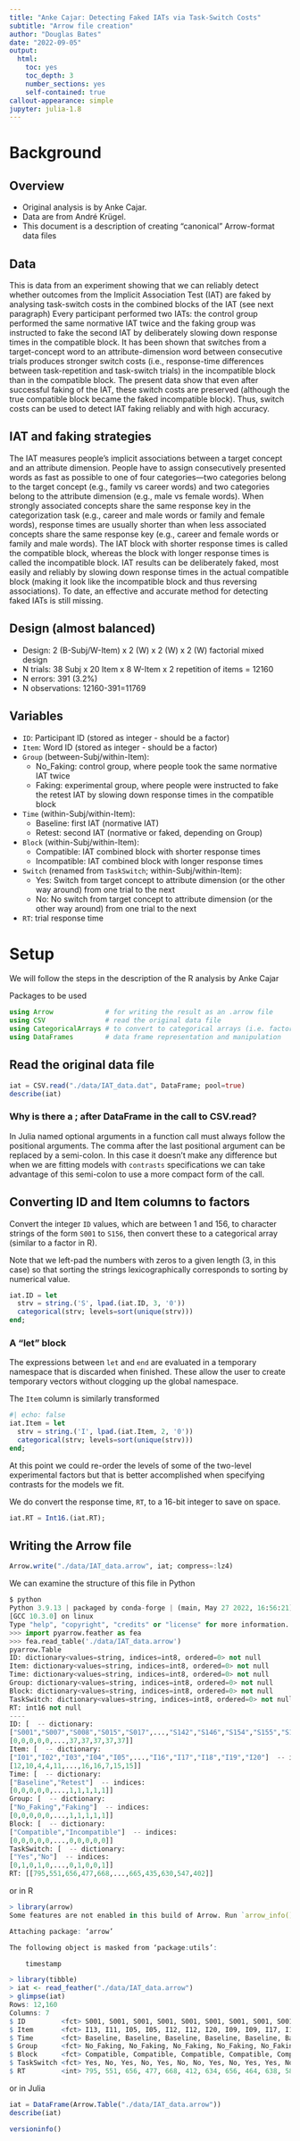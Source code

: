 ```yaml
---
title: "Anke Cajar: Detecting Faked IATs via Task-Switch Costs"
subtitle: "Arrow file creation"
author: "Douglas Bates"
date: "2022-09-05"
output: 
  html:
    toc: yes
    toc_depth: 3
    number_sections: yes
    self-contained: true
callout-appearance: simple
jupyter: julia-1.8
---
```


# Background 

## Overview 

+ Original analysis is by Anke Cajar.
+ Data are from André Krügel.
+ This document is a description of creating "canonical" Arrow-format data files

## Data

This is data from an experiment showing that we can reliably detect whether outcomes from the Implicit Association Test (IAT) are faked by analysing task-switch costs in the combined blocks of the IAT (see next paragraph) Every participant performed two IATs: the control group performed the same normative IAT twice and the faking group was instructed to fake the second IAT by deliberately slowing down response times in the compatible block. It has been shown that switches from a target-concept word to an attribute-dimension word between consecutive trials produces stronger switch costs (i.e., response-time differences between task-repetition and task-switch trials) in the incompatible block than in the compatible block. The present data show that even after successful faking of the IAT, these switch costs are preserved (although the true compatible block became the faked incompatible block). Thus, switch costs can be used to detect IAT faking reliably and with high accuracy.

## IAT and faking strategies

The IAT measures people's implicit associations between a target concept and an attribute dimension. People have to assign consecutively presented words as fast as possible to one of four categories---two categories belong to the target concept (e.g., family vs career words) and two categories belong to the attribute dimension (e.g., male vs female words). When strongly associated concepts share the same response key in the categorization task (e.g., career and male words or family and female words), response times are usually shorter than when less associated concepts share the same response key (e.g., career and female words or family and male words). The IAT block with shorter response times is called the compatible block, whereas the block with longer response times is called the incompatible block. IAT results can be deliberately faked, most easily and reliably by slowing down response times in the actual compatible block (making it look like the incompatible block and thus reversing associations). To date, an effective and accurate method for detecting faked IATs is still missing.

## Design (almost balanced)

+ Design: 2 (B-Subj/W-Item) x 2 (W) x 2 (W) x 2 (W) factorial mixed design
+ N trials: 38 Subj x 20 Item x 8 W-Item x 2 repetition of items = 12160
+ N errors: 391 (3.2%)
+ N observations: 12160-391=11769

## Variables

+ `ID`: Participant ID (stored as integer - should be a factor)
+ `Item`: Word ID (stored as integer - should be a factor)
+ `Group` (between-Subj/within-Item): 
    + No_Faking: control group, where people took the same normative IAT twice
    + Faking: experimental group, where people were instructed to fake the retest IAT by slowing down response times in the compatible block
+ `Time` (within-Subj/within-Item): 
    + Baseline: first IAT (normative IAT)
    + Retest: second IAT (normative or faked, depending on Group)
+ `Block` (within-Subj/within-Item): 
    + Compatible: IAT combined block with shorter response times
    + Incompatible: IAT combined block with longer response times
+ `Switch` (renamed from `TaskSwitch`; within-Subj/within-Item): 
    + Yes: Switch from target concept to attribute dimension (or the other way around) from one trial to the next 
    + No: No switch from target concept to attribute dimension (or the other way around) from one trial to the next 
+ `RT`: trial response time

# Setup

We will follow the steps in the description of the R analysis by Anke Cajar

Packages to be used
```julia
using Arrow             # for writing the result as an .arrow file
using CSV               # read the original data file
using CategoricalArrays # to convert to categorical arrays (i.e. factors)
using DataFrames        # data frame representation and manipulation

```

## Read the original data file

```julia
iat = CSV.read("./data/IAT_data.dat", DataFrame; pool=true)
describe(iat)
```

::: {.callout-note collapse="true"}
### Why is there a ; after DataFrame in the call to CSV.read?

In Julia named optional arguments in a function call must always follow the positional arguments.
The comma after the last positional argument can be replaced by a semi-colon.
In this case it doesn't make any difference but when we are fitting models with `contrasts` specifications we can take advantage of this semi-colon to use a more compact form of the call.
:::

## Converting ID and Item columns to factors

Convert the integer `ID` values, which are between 1 and 156, to character strings of the form `S001` to `S156`, then convert these to a categorical array (similar to a factor in R).

Note that we left-pad the numbers with zeros to a given length (3, in this case) so that sorting the strings lexicographically corresponds to sorting by numerical value.

```julia
iat.ID = let
  strv = string.('S', lpad.(iat.ID, 3, '0'))
  categorical(strv; levels=sort(unique(strv)))
end;
```
::: {.callout-note collapse="true"}
### A "let" block

The expressions between `let` and `end` are evaluated in a temporary namespace that is discarded when finished.
These allow the user to create temporary vectors without clogging up the global namespace.
:::

The `Item` column is similarly transformed
```julia
#| echo: false
iat.Item = let
  strv = string.('I', lpad.(iat.Item, 2, '0'))
  categorical(strv; levels=sort(unique(strv)))
end;
```

At this point we could re-order the levels of some of the two-level experimental factors but that is better accomplished when specifying contrasts for the models we fit.

We do convert the response time, `RT`, to a 16-bit integer to save on space.

```julia
iat.RT = Int16.(iat.RT);
```

## Writing the Arrow file

```julia
Arrow.write("./data/IAT_data.arrow", iat; compress=:lz4)
```

We can examine the structure of this file in Python
```python
$ python
Python 3.9.13 | packaged by conda-forge | (main, May 27 2022, 16:56:21) 
[GCC 10.3.0] on linux
Type "help", "copyright", "credits" or "license" for more information.
>>> import pyarrow.feather as fea
>>> fea.read_table('./data/IAT_data.arrow')
pyarrow.Table
ID: dictionary<values=string, indices=int8, ordered=0> not null
Item: dictionary<values=string, indices=int8, ordered=0> not null
Time: dictionary<values=string, indices=int8, ordered=0> not null
Group: dictionary<values=string, indices=int8, ordered=0> not null
Block: dictionary<values=string, indices=int8, ordered=0> not null
TaskSwitch: dictionary<values=string, indices=int8, ordered=0> not null
RT: int16 not null
----
ID: [  -- dictionary:
["S001","S007","S008","S015","S017",...,"S142","S146","S154","S155","S156"]  -- indices:
[0,0,0,0,0,...,37,37,37,37,37]]
Item: [  -- dictionary:
["I01","I02","I03","I04","I05",...,"I16","I17","I18","I19","I20"]  -- indices:
[12,10,4,4,11,...,16,16,7,15,15]]
Time: [  -- dictionary:
["Baseline","Retest"]  -- indices:
[0,0,0,0,0,...,1,1,1,1,1]]
Group: [  -- dictionary:
["No_Faking","Faking"]  -- indices:
[0,0,0,0,0,...,1,1,1,1,1]]
Block: [  -- dictionary:
["Compatible","Incompatible"]  -- indices:
[0,0,0,0,0,...,0,0,0,0,0]]
TaskSwitch: [  -- dictionary:
["Yes","No"]  -- indices:
[0,1,0,1,0,...,0,1,0,0,1]]
RT: [[795,551,656,477,668,...,665,435,630,547,402]]
```
or in R

```r
> library(arrow)
Some features are not enabled in this build of Arrow. Run `arrow_info()` for more information.

Attaching package: ‘arrow’

The following object is masked from ‘package:utils’:

    timestamp

> library(tibble)
> iat <- read_feather("./data/IAT_data.arrow")
> glimpse(iat)
Rows: 12,160
Columns: 7
$ ID         <fct> S001, S001, S001, S001, S001, S001, S001, S001, S001, S001,…
$ Item       <fct> I13, I11, I05, I05, I12, I12, I20, I09, I09, I17, I10, I01,…
$ Time       <fct> Baseline, Baseline, Baseline, Baseline, Baseline, Baseline,…
$ Group      <fct> No_Faking, No_Faking, No_Faking, No_Faking, No_Faking, No_F…
$ Block      <fct> Compatible, Compatible, Compatible, Compatible, Compatible,…
$ TaskSwitch <fct> Yes, No, Yes, No, Yes, No, No, Yes, No, Yes, Yes, No, No, N…
$ RT         <int> 795, 551, 656, 477, 668, 412, 634, 656, 464, 638, 588, 883,…
```

or in Julia

```julia
iat = DataFrame(Arrow.Table("./data/IAT_data.arrow"))
describe(iat)
```

```julia
versioninfo()
```


